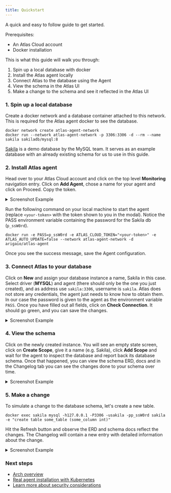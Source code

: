 ```yaml
---
title: Quickstart
---
```

A quick and easy to follow guide to get started.

Prerequisites:
- An Atlas Cloud account
- Docker installation

This is what this guide will walk you through:

1. Spin up a local database with docker
2. Install the Atlas agent locally
3. Connect Atlas to the database using the Agent
4. View the schema in the Atlas UI
5. Make a change to the schema and see it reflected in the Atlas UI

### 1. Spin up a local database

Create a docker network and a database container attached to this network. This is required for the Atlas agent docker
to see the database.

```shell
docker network create atlas-agent-network
docker run --network atlas-agent-network -p 3306:3306 -d --rm --name sakila sakiladb/mysql:8
```

[Sakila](https://dev.mysql.com/doc/sakila/en/) is a demo database by the MySQL team. It serves as an example database
with an already existing schema for us to use in this guide.

### 2. Install Atlas agent

Head over to your Atlas Cloud account and click on the top level **Monitoring** navigation entry. Click on **Add Agent**,
chose a name for your agent and click on Proceed. Copy the token.

<details>
<summary>Screenshot Example</summary>

![](https://atlasgo.io/uploads/cloud/monitoring/1.png)
![](https://atlasgo.io/uploads/cloud/monitoring/2.png)
</details>

Run the following command on your local machine to start the agent (replace `<your-token>` with the token shown to you
in the modal). Notice the PASS environment variable containing the password for the Sakila db (`p_ssW0rd`).

```shell
docker run -e PASS=p_ssW0rd -e ATLAS_CLOUD_TOKEN="<your-token>" -e ATLAS_AUTO_UPDATE=false --network atlas-agent-network -d arigaio/atlas-agent
```

Once you see the success message, save the Agent configuration.

### 3. Connect Atlas to your database

Click on **New** and assign your database instance a name, Sakila in this case. Select driver (**MYSQL**) and agent
(there should only be the one you just created), and as address use `sakila:3306`, username is `sakila`. Atlas does not
store any credentials, the agent just needs to know how to obtain them. In our case the password is given to the agent
as the environment variable `PASS`. Once you have filled out all fields, click on **Check Connection**. It should go
green, and you can save the changes.

<details>
<summary>Screenshot Example</summary>

![](https://atlasgo.io/uploads/cloud/monitoring/3.png)
</details>

### 4. View the schema

Click on the newly created instance. You will see an empty state screen, click on **Create Scope**, give it a name
(e.g. Sakila), click **Add Scope** and wait for the agent to inspect the database and report back its database schema.
Once that happened, you can view the schema ERD, docs and in the Changelog tab you can see the changes done to your
schema over time.

<details>
<summary>Screenshot Example</summary>

![](https://atlasgo.io/uploads/cloud/monitoring/4.png)
</details>

### 5. Make a change

To simulate a change to the database schema, let's create a new table.

```shell
docker exec sakila mysql -h127.0.0.1 -P3306 -usakila -pp_ssW0rd sakila -e "create table some_table (some_column int)"
```

Hit the Refresh button and observe the ERD and schema docs reflect the changes. The Changelog will contain a new entry
with detailed information about the change.

<details>
<summary>Screenshot Example</summary>

![](https://atlasgo.io/uploads/cloud/monitoring/5.png)
</details>

### Next steps

- [Arch overview](03-overview.mdx)
- [Real agent installation with Kubernetes](05-helm.mdx)
- [Learn more about security considerations](04-security.mdx)